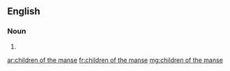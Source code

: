==English==

===Noun===
{{head|en|plural|head=[[children]] [[of]] [[the]] [[manse]]}} {{p}}

# {{plural of|child of the manse|lang=en|nocat=1}}

[[ar:children of the manse]]
[[fr:children of the manse]]
[[mg:children of the manse]]